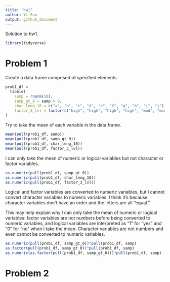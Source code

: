 ```yaml
---
title: "hw1"
author: Yi Sun
output: github_document
---
```


Solution to hw1.

```r
library(tidyverse)
```

# Problem 1

Create a data frame comprised of specified elements.

```r
prob1_df = 
  tibble(
    samp = rnorm(10),
    samp_gt_0 = samp > 0,
    char_leng_10 = c("a", "b", "c", "d", "e", "f", "g", "h", "i", "j"),
    factor_3_lvl = factor(c("high", "high", "high", "high", "mod", "mod", "mod", "low", "low", "low"))
)
```

Try to take the mean of each variable in the data frame.

```r
mean(pull(prob1_df, samp))
mean(pull(prob1_df, samp_gt_0))
mean(pull(prob1_df, char_leng_10))
mean(pull(prob1_df, factor_3_lvl))
```

I can only take the mean of numeric or logical variables but not character or factor variables.

```r
as.numeric(pull(prob1_df, samp_gt_0))
as.numeric(pull(prob1_df, char_leng_10))
as.numeric(pull(prob1_df, factor_3_lvl))
```

Logical and factor variables are converted to numeric variables, but I cannot convert character variables to numeric variables. I think it's because character variables don't have an order and the letters are all "equal." 

This may help explain why I can only take the mean of numeric or logical variables: factor variables are not numbers before being converted to numeric variables, and logical variables are interpreted as "1" for "yes" and "0" for "no" when I take the mean. Character variables are not numbers and even cannot be converted to numeric variables.

```r
as.numeric(pull(prob1_df, samp_gt_0))*pull(prob1_df, samp)
as.factor(pull(prob1_df, samp_gt_0))*pull(prob1_df, samp)
as.numeric(as.factor(pull(prob1_df, samp_gt_0)))*pull(prob1_df, samp)
```

# Problem 2
